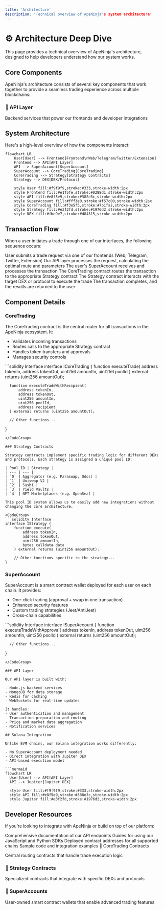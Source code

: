 ```yaml
---
title: 'Architecture'
description: 'Technical overview of ApeNinja's system architecture'
---
```


# ⚙️ Architecture Deep Dive

This page provides a technical overview of ApeNinja's architecture, designed to help developers understand how our system works.

## Core Components

ApeNinja's architecture consists of several key components that work together to provide a seamless trading experience across multiple blockchains:

<Grid>
  <Box>
    <h3>🧠 API Layer</h3>
    <p>Backend services that power our frontends and developer integrations</p>
  </Box>
</Grid>

## System Architecture

Here's a high-level overview of how the components interact:

```mermaid
flowchart LR
    User[User] --> Frontend[Frontend\nWeb/Telegram/Twitter/Extension]
    Frontend --> API[API Layer]
    API --> SuperAccount[SuperAccount]
    SuperAccount --> CoreTrading[CoreTrading]
    CoreTrading --> Strategy[Strategy Contracts]
    Strategy --> DEX[DEX/Protocol]
    
    style User fill:#f9f9f9,stroke:#333,stroke-width:2px
    style Frontend fill:#e1f5fe,stroke:#0288d1,stroke-width:2px
    style API fill:#e8f5e9,stroke:#388e3c,stroke-width:2px
    style SuperAccount fill:#fff3e0,stroke:#f57c00,stroke-width:2px
    style CoreTrading fill:#f3e5f5,stroke:#7b1fa2,stroke-width:2px
    style Strategy fill:#e3f2fd,stroke:#1976d2,stroke-width:2px
    style DEX fill:#fbe9e7,stroke:#d84315,stroke-width:2px
```

## Transaction Flow

When a user initiates a trade through one of our interfaces, the following sequence occurs:

<Steps>
  <Step title="User Request">
    User submits a trade request via one of our frontends (Web, Telegram, Twitter, Extension)
  </Step>
  
  <Step title="API Processing">
    Our API layer processes the request, calculating the optimal route and parameters
  </Step>
  
  <Step title="SuperAccount Execution">
    The user's SuperAccount receives and processes the transaction
  </Step>
  
  <Step title="CoreTrading Routing">
    The CoreTrading contract routes the transaction to the appropriate Strategy contract
  </Step>
  
  <Step title="Strategy Execution">
    The Strategy contract interacts with the target DEX or protocol to execute the trade
  </Step>
  
  <Step title="Confirmation">
    The transaction completes, and the results are returned to the user
  </Step>
</Steps>

## Component Details

### CoreTrading

The CoreTrading contract is the central router for all transactions in the ApeNinja ecosystem. It:

- Validates incoming transactions
- Routes calls to the appropriate Strategy contract
- Handles token transfers and approvals
- Manages security controls

<CodeGroup>
  ```solidity Interface
  interface ICoreTrading {
      function executeTrade(
          address tokenIn,
          address tokenOut,
          uint256 amountIn,
          uint256 poolId
      ) external returns (uint256 amountOut);
      
      function executeTradeWithRecipient(
          address tokenIn,
          address tokenOut,
          uint256 amountIn,
          uint256 poolId,
          address recipient
      ) external returns (uint256 amountOut);
      
      // Other functions...
  }
  ```
</CodeGroup>

### Strategy Contracts

Strategy contracts implement specific trading logic for different DEXs and protocols. Each strategy is assigned a unique pool ID:

| Pool ID | Strategy |
| --- | --- |
| `0` | Aggregator (e.g. Paraswap, Odos) |
| `1` | Uniswap V2 |
| `2` | Sushi |
| `3` | Yield Vaults |
| `4` | NFT Marketplaces (e.g. OpenSea) |

This pool ID system allows us to easily add new integrations without changing the core architecture.

<CodeGroup>
  ```solidity Interface
  interface IStrategy {
      function execute(
          address tokenIn,
          address tokenOut,
          uint256 amountIn,
          bytes calldata data
      ) external returns (uint256 amountOut);
      
      // Other functions specific to the strategy...
  }
  ```
</CodeGroup>

### SuperAccount

SuperAccount is a smart contract wallet deployed for each user on each chain. It provides:

- One-click trading (approval + swap in one transaction)
- Enhanced security features
- Custom trading strategies (Jeet/AntiJeet)
- Cross-chain capabilities

<CodeGroup>
  ```solidity Interface
  interface ISuperAccount {
      function executeTradeWithApproval(
          address tokenIn,
          address tokenOut,
          uint256 amountIn,
          uint256 poolId
      ) external returns (uint256 amountOut);
      
      // Other functions...
  }
  ```
</CodeGroup>

### API Layer

Our API layer is built with:

- Node.js backend services
- MongoDB for data storage
- Redis for caching
- WebSockets for real-time updates

It handles:
- User authentication and management
- Transaction preparation and routing
- Price and market data aggregation
- Notification services

## Solana Integration

Unlike EVM chains, our Solana integration works differently:

- No SuperAccount deployment needed
- Direct integration with Jupiter DEX
- API-based execution model

```mermaid
flowchart LR
    User[User] --> API[API Layer]
    API --> Jupiter[Jupiter DEX]
    
    style User fill:#f9f9f9,stroke:#333,stroke-width:2px
    style API fill:#e8f5e9,stroke:#388e3c,stroke-width:2px
    style Jupiter fill:#e3f2fd,stroke:#1976d2,stroke-width:2px
```

## Developer Resources

If you're looking to integrate with ApeNinja or build on top of our platform:

<CardGroup cols={2}>
  <Card title="API Reference" icon="code" href="/api-reference/introduction">
    Comprehensive documentation of our API endpoints
  </Card>
  <Card title="SDK Documentation" icon="book" href="/developers/sdk">
    Guides for using our JavaScript and Python SDKs
  </Card>
  <Card title="Contract Addresses" icon="file-contract" href="/technical/contracts">
    Deployed contract addresses for all supported chains
  </Card>
  <Card title="Example Code" icon="code-branch" href="/developers/examples">
    Sample code and integration examples
  </Card>
</CardGroup>
🧩 CoreTrading Contracts</h3>
    <p>Central routing contracts that handle trade execution logic</p>
  </Box>
  <Box>
    <h3>🧬 Strategy Contracts</h3>
    <p>Specialized contracts that integrate with specific DEXs and protocols</p>
  </Box>
  <Box>
    <h3>🔐 SuperAccounts</h3>
    <p>User-owned smart contract wallets that enable advanced trading features</p>
  </Box>
  <Box>
    <h3>